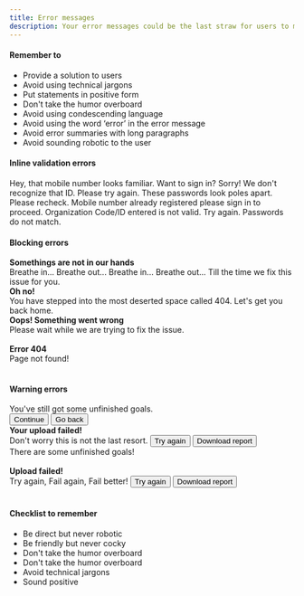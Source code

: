 ```yaml
---
title: Error messages
description: Your error messages could be the last straw for users to move forward or abort the process in the middle. Use this guide to help users navigate their way and turn their delay into an experience.
---
```


#### Remember to

<ul>
  <li>Provide a solution to users</li>
  <li>Avoid using technical jargons </li>
  <li>Put statements in positive form</li>
  <li>Don't take the humor overboard</li>
  <li>Avoid using condescending language</li>
  <li>Avoid using the word ‘error’ in the error message</li>
  <li>Avoid error summaries with long paragraphs</li>
  <li>Avoid sounding robotic to the user</li>
</ul>

#### Inline validation errors

<Rules>
  <DOs>
    <InlineMessage>
      <IconWrapper>
        Hey, that mobile number looks familiar. Want to sign
        in?
      </IconWrapper>
    </InlineMessage>
    <InlineMessage>
      <IconWrapper>
        Sorry! We don't recognize that ID. Please try again.
      </IconWrapper>
    </InlineMessage>
    <InlineMessage>
      <IconWrapper>
        These passwords look poles apart. Please recheck.
      </IconWrapper>
    </InlineMessage>
  </DOs>
  <DONTs>
    <InlineMessage>
      <IconWrapper iconType='error'>
        Mobile number already registered please sign in to
        proceed.
      </IconWrapper>
    </InlineMessage>
    <InlineMessage>
      <IconWrapper iconType='error'>
        Organization Code/ID entered is not valid. Try
        again.
      </IconWrapper>
    </InlineMessage>
    <InlineMessage>
      <IconWrapper iconType='error'>
        Passwords do not match.
      </IconWrapper>
    </InlineMessage>
  </DONTs>
</Rules>
<br />

#### Blocking errors

<Rules>
  <DOs>
    <InlineMessage>
      <IconWrapper>
        <b>Somethings are not in our hands</b>
      </IconWrapper>
    </InlineMessage>
    <div className='ml-7'>
      Breathe in... Breathe out... Breathe in... Breathe
      out... Till the time we fix this issue for you.
    </div>
    <InlineMessage>
      <IconWrapper>
        <b>Oh no!</b>
      </IconWrapper>
    </InlineMessage>
    <div className='ml-7'>
      You have stepped into the most deserted space called
      404. Let's get you back home.
    </div>
  </DOs>
  <DONTs>
    <InlineMessage>
      <IconWrapper iconType='error'>
        <div>
          <b>Oops! Something went wrong</b>
        </div>
      </IconWrapper>
    </InlineMessage>
    <div className='ml-7'>
      Please wait while we are trying to fix the issue.
    </div>
    <br />
    <InlineMessage>
      <IconWrapper iconType='error'>
        <b>Error 404</b>
      </IconWrapper>
    </InlineMessage>
    <div className='ml-7'>Page not found!</div>
  </DONTs>
</Rules>
<br />

#### Warning errors

<Rules>
  <DOs>
    <InlineMessage>
      <IconWrapper>
        You've still got some unfinished goals.
      </IconWrapper>
      <div class='ml-7'>
        <div class='d-flex mt-6'>
          <Button>Continue</Button>
          <Button class='ml-4'>Go back</Button>
        </div>
      </div>
    </InlineMessage>
    <InlineMessage>
      <IconWrapper>
        <b>Your upload failed!</b>
      </IconWrapper>
      <div class='ml-7'>
        Don't worry this is not the last resort.
        <Button class='mt-6'>Try again</Button>
        <Button class='mt-6'>Download report</Button>
      </div>
    </InlineMessage>
  </DOs>
  <DONTs>
    <InlineMessage>
      <IconWrapper iconType='error'>
        There are some unfinished goals!
      </IconWrapper>
    </InlineMessage>
    <br />
    <br />
    <InlineMessage>
      <IconWrapper iconType='error'>
        <b>Upload failed!</b>
      </IconWrapper>
      <div class='ml-7'>
        Try again, Fail again, Fail better!
        <Button class='mt-6'>Try again</Button>
        <Button class='mt-6'>Download report</Button>
      </div>
    </InlineMessage>

  </DONTs>
</Rules>
<br />

#### Checklist to remember

<ul>
  <li>Be direct but never robotic</li>
  <li>Be friendly but never cocky</li>
  <li>Don't take the humor overboard</li>
  <li>Don't take the humor overboard</li>
  <li>Avoid technical jargons</li>
  <li>Sound positive</li>
</ul>
